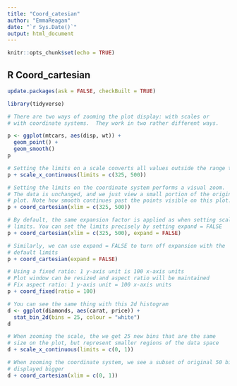 ```yaml
---
title: "Coord_catesian"
author: "EmmaReagan"
date: "`r Sys.Date()`"
output: html_document
---
```


```r
knitr::opts_chunk$set(echo = TRUE)
```

## R Coord_cartesian

```r
update.packages(ask = FALSE, checkBuilt = TRUE)
```


```r

library(tidyverse)
```


```r
# There are two ways of zooming the plot display: with scales or
# with coordinate systems.  They work in two rather different ways.

p <- ggplot(mtcars, aes(disp, wt)) +
  geom_point() +
  geom_smooth()
p
```

```r
# Setting the limits on a scale converts all values outside the range to NA.
p + scale_x_continuous(limits = c(325, 500))
```
```r


# Setting the limits on the coordinate system performs a visual zoom.
# The data is unchanged, and we just view a small portion of the original
# plot. Note how smooth continues past the points visible on this plot.
p + coord_cartesian(xlim = c(325, 500))
```

```r

# By default, the same expansion factor is applied as when setting scale
# limits. You can set the limits precisely by setting expand = FALSE
p + coord_cartesian(xlim = c(325, 500), expand = FALSE)
```

```r

# Similarly, we can use expand = FALSE to turn off expansion with the
# default limits
p + coord_cartesian(expand = FALSE)
```

```r
# Using a fixed ratio: 1 y-axis unit is 100 x-axis units
# Plot window can be resized and aspect ratio will be maintained
# Fix aspect ratio: 1 y-axis unit = 100 x-axis units
p + coord_fixed(ratio = 100)
```


```r

# You can see the same thing with this 2d histogram
d <- ggplot(diamonds, aes(carat, price)) +
  stat_bin_2d(bins = 25, colour = "white")
d
```

```r
# When zooming the scale, the we get 25 new bins that are the same
# size on the plot, but represent smaller regions of the data space
d + scale_x_continuous(limits = c(0, 1))
```

```r
# When zooming the coordinate system, we see a subset of original 50 bins,
# displayed bigger
d + coord_cartesian(xlim = c(0, 1))


```

